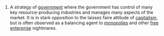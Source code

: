 #A strategy of [[government]] where the government has control of many key resource-producing industries and manages many aspects of the market.  It is in stark opposition to the laissez faire attitude of [[capitalism]], but is often observed as a balancing agent to [[monopoly|monopolies]] and other [[free enterprise]] nightmares.